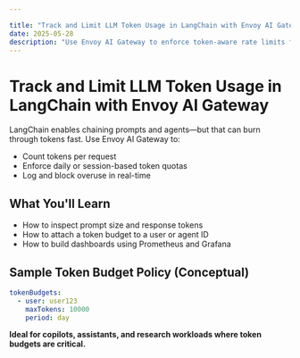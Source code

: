 ```yaml
---

title: "Track and Limit LLM Token Usage in LangChain with Envoy AI Gateway"
date: 2025-05-28
description: "Use Envoy AI Gateway to enforce token-aware rate limits for LangChain applications."
---
```


# Track and Limit LLM Token Usage in LangChain with Envoy AI Gateway

LangChain enables chaining prompts and agents—but that can burn through tokens fast. Use Envoy AI Gateway to:

- Count tokens per request
- Enforce daily or session-based token quotas
- Log and block overuse in real-time

## What You'll Learn

- How to inspect prompt size and response tokens
- How to attach a token budget to a user or agent ID
- How to build dashboards using Prometheus and Grafana

## Sample Token Budget Policy (Conceptual)
```yaml
tokenBudgets:
  - user: user123
    maxTokens: 10000
    period: day
```

**Ideal for copilots, assistants, and research workloads where token budgets are critical.**